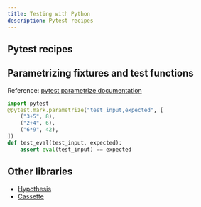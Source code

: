 ```yaml
---
title: Testing with Python
description: Pytest recipes
---
```


## Pytest recipes

## Parametrizing fixtures and test functions

Reference: [pytest parametrize documentation](http://doc.pytest.org/en/latest/parametrize.html)

```python
import pytest
@pytest.mark.parametrize("test_input,expected", [
    ("3+5", 8),
    ("2+4", 6),
    ("6*9", 42),
])
def test_eval(test_input, expected):
    assert eval(test_input) == expected
```
## Other libraries

* [Hypothesis](https://hypothesis.readthedocs.io/)
* [Cassette](http://cassette.readthedocs.io/)